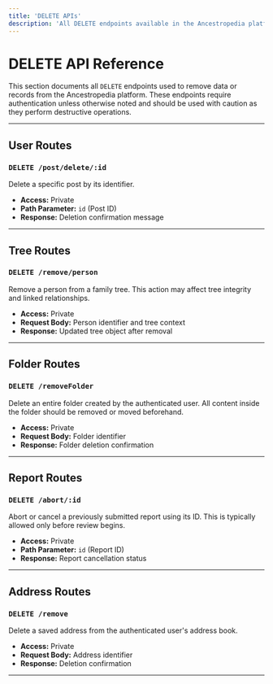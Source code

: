```yaml
---
title: 'DELETE APIs'
description: 'All DELETE endpoints available in the Ancestropedia platform, excluding admin routes.'
---
```


# DELETE API Reference

This section documents all `DELETE` endpoints used to remove data or records from the Ancestropedia platform. These endpoints require authentication unless otherwise noted and should be used with caution as they perform destructive operations.

---

## User Routes

### `DELETE /post/delete/:id`

Delete a specific post by its identifier.

- **Access:** Private  
- **Path Parameter:** `id` (Post ID)  
- **Response:** Deletion confirmation message

---

## Tree Routes

### `DELETE /remove/person`

Remove a person from a family tree. This action may affect tree integrity and linked relationships.

- **Access:** Private  
- **Request Body:** Person identifier and tree context  
- **Response:** Updated tree object after removal

---

## Folder Routes

### `DELETE /removeFolder`

Delete an entire folder created by the authenticated user. All content inside the folder should be removed or moved beforehand.

- **Access:** Private  
- **Request Body:** Folder identifier  
- **Response:** Folder deletion confirmation

---

## Report Routes

### `DELETE /abort/:id`

Abort or cancel a previously submitted report using its ID. This is typically allowed only before review begins.

- **Access:** Private  
- **Path Parameter:** `id` (Report ID)  
- **Response:** Report cancellation status

---

## Address Routes

### `DELETE /remove`

Delete a saved address from the authenticated user's address book.

- **Access:** Private  
- **Request Body:** Address identifier  
- **Response:** Deletion confirmation

---
